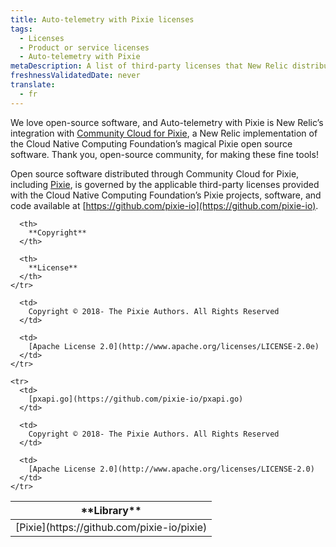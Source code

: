 ```yaml
---
title: Auto-telemetry with Pixie licenses
tags:
  - Licenses
  - Product or service licenses
  - Auto-telemetry with Pixie
metaDescription: A list of third-party licenses that New Relic distributes through Community Cloud for Pixie.
freshnessValidatedDate: never
translate:
  - fr
---
```


We love open-source software, and Auto-telemetry with Pixie is New Relic’s integration with [Community Cloud for Pixie](https://pixielabs.ai/), a New Relic implementation of the Cloud Native Computing Foundation’s magical Pixie open source software.  Thank you, open-source community, for making these fine tools!

Open source software distributed through Community Cloud for Pixie, including [Pixie](https://github.com/pixie-io/pixie), is governed by the applicable third-party licenses provided with the Cloud Native Computing Foundation’s Pixie projects, software, and code available at [https://github.com/pixie-io](https://github.com/pixie-io).

<table>
  <thead>
    <tr>
      <th width={150}>
        **Library**
      </th>

      <th>
        **Copyright**
      </th>

      <th>
        **License**
      </th>
    </tr>
  </thead>

  <tbody>
    <tr>
      <td>
        [Pixie](https://github.com/pixie-io/pixie)
      </td>

      <td>
        Copyright © 2018- The Pixie Authors. All Rights Reserved
      </td>

      <td>
        [Apache License 2.0](http://www.apache.org/licenses/LICENSE-2.0e)
      </td>
    </tr>

    <tr>
      <td>
        [pxapi.go](https://github.com/pixie-io/pxapi.go)
      </td>

      <td>
        Copyright © 2018- The Pixie Authors. All Rights Reserved
      </td>

      <td>
        [Apache License 2.0](http://www.apache.org/licenses/LICENSE-2.0)
      </td>
    </tr>
  </tbody>
</table>
